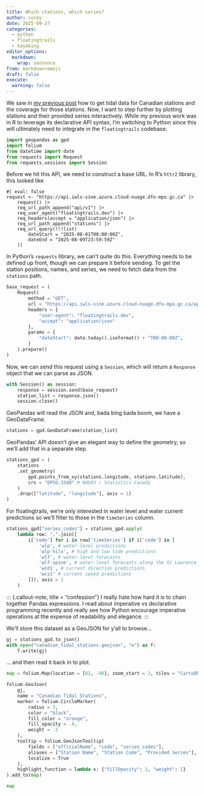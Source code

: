 ```yaml
---
title: Which stations, which series?
author: corey
date: 2025-09-27
categories:
  - python
  - floatingtrails
  - kayaking
editor_options: 
  markdown: 
    wrap: sentence
from: markdown+emoji
draft: false
execute:
  warning: false
---
```


We saw in [my previous post](../2025-08-09-canadian-tidal-data/index.qmd) how to get tidal data for Canadian stations and the coverage for those stations.
Now, I want to step further by plotting stations and their provided series interactively.
While my previous work was in R to leverage its declarative API syntax, I'm switching to Python since this will ultimately need to integrate in the `floatingtrails` codebase.

```python
import geopandas as gpd
import folium
from datetime import date
from requests import Request
from requests.sessions import Session
```

Before we hit this API, we need to construct a base URL.
In R's `httr2` library, this looked like

```raw
#| eval: false
request <- "https://api.iwls-sine.azure.cloud-nuage.dfo-mpo.gc.ca" |>
    request() |>
    req_url_path_append("api/v1") |>
    req_user_agent("floatingtrails.dev") |>
    req_headers(accept = "application/json") |>
    req_url_path_append("stations") |>
    req_url_query(!!!list(
        dateStart = "2025-08-01T00:00:00Z",
        dateEnd = "2025-08-09T23:59:59Z"
    ))
```

In Python's `requests` library, we can't quite do this.
Everything needs to be defined up front, though we can prepare it before sending.
To get the station positions, names, and series, we need to fetch data from the `stations` path.

```python
base_request = (
    Request(
        method = "GET",
        url = "https://api.iwls-sine.azure.cloud-nuage.dfo-mpo.gc.ca/api/v1/stations",
        headers = {
            "user-agent": "floatingtrails.dev",
            "accept": "application/json"
        },
        params = {
            "dateStart": date.today().isoformat() + "T00:00:00Z",
        }
    ).prepare()
)
```

Now, we can send this request using a `Session`, which will return a `Response` object that we can parse as JSON.

```python
with Session() as session:
    response = session.send(base_request)
    station_list = response.json()
    session.close()
```

GeoPandas will read the JSON and, bada bing bada boom, we have a GeoDataFrame.

```python
stations = gpd.GeoDataFrame(station_list)
```

GeoPandas' API doesn't give an elegant way to define the geometry, so we'll add that in a separate step.

```python
stations_gpd = (
    stations
    .set_geometry(
        gpd.points_from_xy(stations.longitude, stations.latitude),
        crs = "EPSG:3348" # NAD83 / Statistics Canada
    )
    .drop(["latitude", "longitude"], axis = 1)
)
```

For floatingtrails, we're only interested in water level and water current predictions so we'll filter to those in the `timeSeries` column.

```python
stations_gpd["series_codes"] = stations_gpd.apply(
    lambda row: ",".join([
        i['code'] for i in row['timeSeries'] if i['code'] in [
            'wlp', # water-level predictions
            'wlp-hilo', # high and low tide predictions
            'wlf', # water-level forecasts
            'wlf-spine', # water-level forecasts along the St Lawrence River
            'wcd1', # current direction predictions
            'wcs1' # current speed predictions
        ]]), axis = 1
    )
```

::: {.callout-note, title = "confession"}
I really hate how hard it is to chain together Pandas expressions.
I read about imperative vs declarative programming recently and really see how Python encourage imperative operations at the expense of readability and elegance.
:::

We'll store this dataset as a GeoJSON for y'all to browse...

```python
gj = stations_gpd.to_json()
with open("canadian_tidal_stations.geojson", "w") as f:
    f.write(gj)
```

... and then read it back in to plot.

```python
map = folium.Map(location = [61, -96], zoom_start = 2, tiles = "CartoDB Positron")

folium.GeoJson(
    gj,
    name = "Canadian Tidal Stations",
    marker = folium.CircleMarker(
        radius = 3,
        color = "black",
        fill_color = "orange",
        fill_opacity = .4,
        weight = .5
    ),
    tooltip = folium.GeoJsonTooltip(
        fields = ["officialName", "code", "series_codes"],
        aliases = ["Station Name", "Station Code", "Provided Series"],
        localize = True
    ),
    highlight_function = lambda x: {"fillOpacity": 1, "weight": 1}
).add_to(map)

map
```
